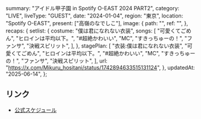   summary: "アイドル甲子園 in Spotify O-EAST 2024 PART2",
  category: "LIVE",
  liveType: "GUEST",
  date: "2024-01-04",
  region: "東京",
  location: "Spotify O-EAST",
  present: ["高嶺のなでしこ"],
  image: {
    path: "",
    ref: "",
  },
  recaps: {
    setlist: {
      costume: "僕は君になれない衣装",
      songs: [
        "可愛くてごめん",
        "ヒロインは平均以下。",
        "#超絶かわいい",
        "MC",
        "すきっちゅーの！",
        "ファンサ",
        "決戦スピリット",
      ],
    },
    stagePlan: [
      "衣装:僕は君になれない衣装",
      "可愛くてごめん",
      "ヒロインは平均以下。",
      "#超絶かわいい",
      "MC",
      "すきっちゅーの！",
      "ファンサ",
      "決戦スピリット",
    ],
    url: "https://x.com/Mikuru_hositani/status/1742894633515131124",
  },
  updatedAt: "2025-06-14",
};

## リンク

- [公式スケジュール](https://takanenonadeshiko.jp/?p=1561)
